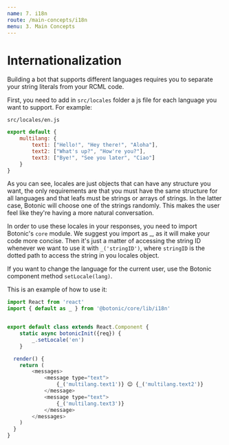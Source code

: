 ```yaml
---
name: 7. i18n
route: /main-concepts/i18n
menu: 3. Main Concepts
---
```


# **Internationalization**

Building a bot that supports different languages requires you to separate your string literals from your RCML code.

First, you need to add in `src/locales` folder a js file for each language you want to support. For example:

`src/locales/en.js`

```javascript
export default { 
    multilang: {
        text1: ["Hello!", "Hey there!", "Aloha"],
        text2: ["What's up?", "How're you?"],
        text3: ["Bye!", "See you later", "Ciao"]
    }
}
```

As you can see, locales are just objects that can have any structure you want, the only requirements are that you must have the same structure for all languages and that leafs must be strings or arrays of strings. In the latter case, Botonic will choose one of the strings randomly. This makes the user feel like they're having a more natural conversation.

In order to use these locales in your responses, you need to import Botonic's `core` module. We suggest you import as \_, as it will make your code more concise. Then it's just a matter of accessing the string ID whenever we want to use it with `_('stringID')`, where `stringID` is the dotted path to access the string in you locales object.

If you want to change the language for the current user, use the Botonic component method `setLocale(lang)`.

This is an example of how to use it:

```javascript
import React from 'react'
import { default as _ } from '@botonic/core/lib/i18n'


export default class extends React.Component {
    static async botonicInit({req}) {
        _.setLocale('en')
    }

  render() {
    return (
        <messages>
            <message type="text">
                {_('multilang.text1')} 😊 {_('multilang.text2')}
            </message>
            <message type="text">
                {_('multilang.text3')}
            </message>
        </messages>
    )
  }
}
```
